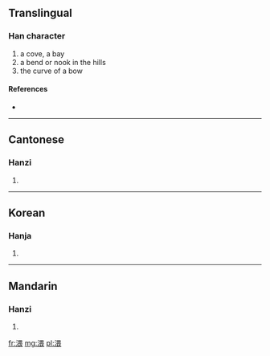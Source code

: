 ==Translingual==

===Han character===
{{Han char|rn=85|rad=水|as=09|sn=12|four=3613<sub>2</sub>|canj=水田一女 (EWMV)}}

# a cove, a bay
# a bend or nook in the hills
# the curve of a bow

====References====
* {{Han ref|kx=0634.090|dkj=17773|dj=1041.060|hdz=31677.020|uh=6E28|ud=28200|bh=DA44|bd=55876}}

----

==Cantonese==

===Hanzi===
{{yue-hanzi|jyut=|y=wui1}}

# {{defn|lang=yue|sort=水09}}

----

==Korean==

===Hanja===
{{ko-hanja|hangeul=아|eumhun=|rv=|mr=|y=}}

# {{defn|lang=ko|sort=水09}}

----

==Mandarin==

===Hanzi===
{{cmn-hanzi|pin=[[wēi]] ([[wei1]])|wg=wei<sup>1</sup>}}

# {{defn|lang=cmn|sort=水09}}

[[fr:渨]]
[[mg:渨]]
[[pl:渨]]